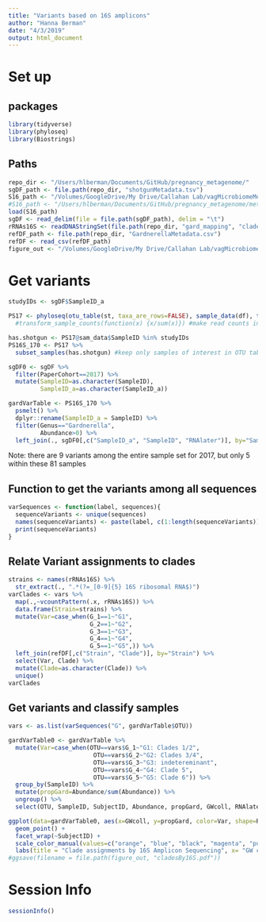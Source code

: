 ```yaml
---
title: "Variants based on 16S amplicons"
author: "Hanna Berman"
date: "4/3/2019"
output: html_document
---
```

# Set up
## packages
```r
library(tidyverse)
library(phyloseq)
library(Biostrings)
```

## Paths
```r
repo_dir <- "/Users/hlberman/Documents/GitHub/pregnancy_metagenome/"
sgDF_path <- file.path(repo_dir, "shotgunMetadata.tsv")
S16_path <- "/Volumes/GoogleDrive/My Drive/Callahan Lab/vagMicrobiomeMetagenome/16S_data/RepRefine_Scripts/input/processed.rda"
#S16_path <- "/Users/hlberman/Documents/GitHub/pregnancy_metagenome/methods_comparisons/PS_RData/16S_PS.RData"
load(S16_path)
sgDF <- read_delim(file = file.path(sgDF_path), delim = "\t")
rRNAs16S <- readDNAStringSet(file.path(repo_dir, "gard_mapping", "clade_assignments", "16SrRNAs.fasta"))
refDF_path <- file.path(repo_dir, "GardnerellaMetadata.csv")
refDF <- read_csv(refDF_path)
figure_out <- "/Volumes/GoogleDrive/My Drive/Callahan Lab/vagMicrobiomeMetagenome/gardMapping/clade_assignments/figures"
```

# Get variants
```r
studyIDs <- sgDF$SampleID_a

PS17 <- phyloseq(otu_table(st, taxa_are_rows=FALSE), sample_data(df), tax_table(tax))
  #transform_sample_counts(function(x) {x/sum(x)}) #make read counts into relative abundances

has.shotgun <- PS17@sam_data$SampleID %in% studyIDs
PS16S_170 <- PS17 %>%
  subset_samples(has.shotgun) #keep only samples of interest in OTU table

sgDF0 <- sgDF %>%
  filter(PaperCohort==2017) %>%
  mutate(SampleID=as.character(SampleID),
         SampleID_a=as.character(SampleID_a))

gardVarTable <- PS16S_170 %>%
  psmelt() %>% 
  dplyr::rename(SampleID_a = SampleID) %>%
  filter(Genus=="Gardnerella", 
         Abundance>0) %>%
  left_join(., sgDF0[,c("SampleID_a", "SampleID", "RNAlater")], by="SampleID_a")
```
Note: there are 9 variants among the entire sample set for 2017, but only 5 within these 81 samples

## Function to get the variants among all sequences
```r
varSequences <- function(label, sequences){
  sequenceVariants <- unique(sequences)
  names(sequenceVariants) <- paste(label, c(1:length(sequenceVariants)), sep =  "_")
  print(sequenceVariants)
}
```

## Relate Variant assignments to clades
```r
strains <- names(rRNAs16S) %>%
  str_extract(., ".*(?=_[0-9]{5} 16S ribosomal RNA$)")
varClades <- vars %>%
  map(.,~vcountPattern(.x, rRNAs16S)) %>%
  data.frame(Strain=strains) %>%
  mutate(Var=case_when(G_1==1~"G1",
                       G_2==1~"G2",
                       G_3==1~"G3",
                       G_4==1~"G4",
                       G_5==1~"G5",)) %>%
  left_join(refDF[,c("Strain", "Clade")], by="Strain") %>%
  select(Var, Clade) %>%
  mutate(Clade=as.character(Clade)) %>%
  unique()
varClades
```

## Get variants and classify samples
```r
vars <- as.list(varSequences("G", gardVarTable$OTU))

gardVarTable0 <- gardVarTable %>%
  mutate(Var=case_when(OTU==vars$G_1~"G1: Clades 1/2",
                        OTU==vars$G_2~"G2: Clades 3/4",
                        OTU==vars$G_3~"G3: indetereminant",
                        OTU==vars$G_4~"G4: Clade 5",
                        OTU==vars$G_5~"G5: Clade 6")) %>%
  group_by(SampleID) %>%
  mutate(propGard=Abundance/sum(Abundance)) %>%
  ungroup() %>%
  select(OTU, SampleID, SubjectID, Abundance, propGard, GWcoll, RNAlater, Var) 

ggplot(data=gardVarTable0, aes(x=GWcoll, y=propGard, color=Var, shape=RNAlater)) +
  geom_point() +
  facet_wrap(~SubjectID) +
  scale_color_manual(values=c("orange", "blue", "black", "magenta", "purple")) +
  labs(title = "Clade assignments by 16S Amplicon Sequencing", x= "GW collection", y="Proportion of Gardnerella", shape="RNA Later", color="V4 variant")
#ggsave(filename = file.path(figure_out, "cladesBy16S.pdf"))
```

# Session Info
```r
sessionInfo()
```

